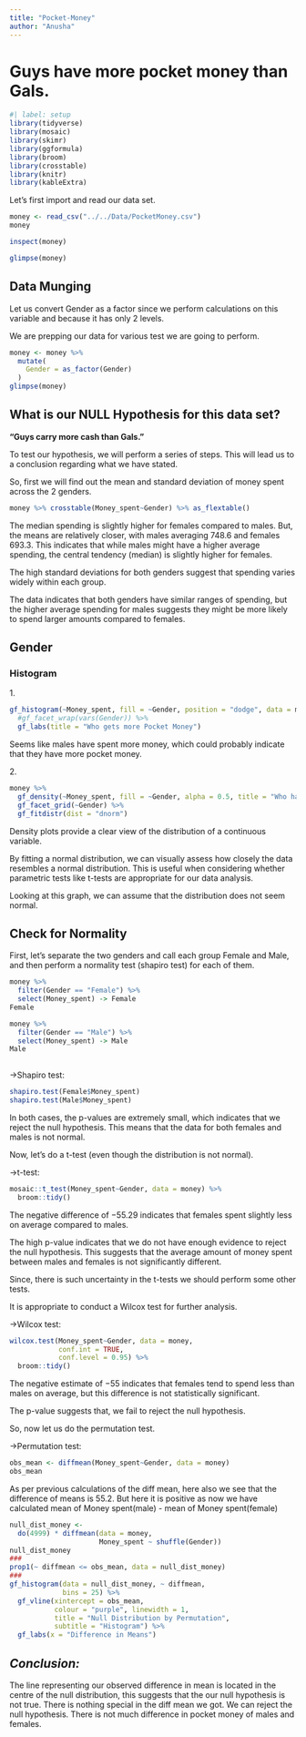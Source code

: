 ```yaml
---
title: "Pocket-Money"
author: "Anusha"
---
```


# **Guys have more pocket money than Gals.**

```r
#| label: setup
library(tidyverse)
library(mosaic)
library(skimr)
library(ggformula)
library(broom)
library(crosstable)
library(knitr)
library(kableExtra)
```

Let's first import and read our data set.

```r
money <- read_csv("../../Data/PocketMoney.csv")
money
```

```r
inspect(money)
```

```r
glimpse(money)
```

## Data Munging

Let us convert Gender as a factor since we perform calculations on this variable and because it has only 2 levels.

We are prepping our data for various test we are going to perform.

```r
money <- money %>% 
  mutate(
    Gender = as_factor(Gender)
  )
glimpse(money)
```

## What is our NULL Hypothesis for this data set?

**"Guys carry more cash than Gals."**

To test our hypothesis, we will perform a series of steps. This will lead us to a conclusion regarding what we have stated.

So, first we will find out the mean and standard deviation of money spent across the 2 genders.

```r
money %>% crosstable(Money_spent~Gender) %>% as_flextable()
```

The median spending is slightly higher for females compared to males. But, the means are relatively closer, with males averaging 748.6 and females 693.3. This indicates that while males might have a higher average spending, the central tendency (median) is slightly higher for females.

The high standard deviations for both genders suggest that spending varies widely within each group.

The data indicates that both genders have similar ranges of spending, but the higher average spending for males suggests they might be more likely to spend larger amounts compared to females.

## Gender

### Histogram

1\.

```r
gf_histogram(~Money_spent, fill = ~Gender, position = "dodge", data = money) %>% 
  #gf_facet_wrap(vars(Gender)) %>% 
  gf_labs(title = "Who gets more Pocket Money")
```

Seems like males have spent more money, which could probably indicate that they have more pocket money.

2\.

```r
money %>% 
  gf_density(~Money_spent, fill = ~Gender, alpha = 0.5, title = "Who has more pocket money?") %>% 
  gf_facet_grid(~Gender) %>% 
  gf_fitdistr(dist = "dnorm")
```

Density plots provide a clear view of the distribution of a continuous variable.

By fitting a normal distribution, we can visually assess how closely the data resembles a normal distribution. This is useful when considering whether parametric tests like t-tests are appropriate for our data analysis.

Looking at this graph, we can assume that the distribution does not seem normal.

## Check for Normality

First, let's separate the two genders and call each group Female and Male, and then perform a normality test (shapiro test) for each of them.

```r
money %>% 
  filter(Gender == "Female") %>% 
  select(Money_spent) -> Female
Female

money %>% 
  filter(Gender == "Male") %>% 
  select(Money_spent) -> Male
Male
  
```

-\>Shapiro test:

```r
shapiro.test(Female$Money_spent)
shapiro.test(Male$Money_spent)
```

In both cases, the p-values are extremely small, which indicates that we reject the null hypothesis. This means that the data for both females and males is not normal.

Now, let's do a t-test (even though the distribution is not normal).

-\>t-test:

```r
mosaic::t_test(Money_spent~Gender, data = money) %>% 
  broom::tidy()
```

The negative difference of −55.29 indicates that females spent slightly less on average compared to males.

The high p-value indicates that we do not have enough evidence to reject the null hypothesis. This suggests that the average amount of money spent between males and females is not significantly different.

Since, there is such uncertainty in the t-tests we should perform some other tests.

It is appropriate to conduct a Wilcox test for further analysis.

-\>Wilcox test:

```r
wilcox.test(Money_spent~Gender, data = money,
            conf.int = TRUE,
            conf.level = 0.95) %>% 
  broom::tidy()
```

The negative estimate of −55 indicates that females tend to spend less than males on average, but this difference is not statistically significant.

The p-value suggests that, we fail to reject the null hypothesis.

So, now let us do the permutation test.

-\>Permutation test:

```r
obs_mean <- diffmean(Money_spent~Gender, data = money)
obs_mean
```

As per previous calculations of the diff mean, here also we see that the difference of means is 55.2. But here it is positive as now we have calculated mean of Money spent(male) - mean of Money spent(female)

```r
null_dist_money <- 
  do(4999) * diffmean(data = money, 
                      Money_spent ~ shuffle(Gender))
null_dist_money
###
prop1(~ diffmean <= obs_mean, data = null_dist_money)
###
gf_histogram(data = null_dist_money, ~ diffmean, 
             bins = 25) %>%
  gf_vline(xintercept = obs_mean, 
           colour = "purple", linewidth = 1,
           title = "Null Distribution by Permutation", 
           subtitle = "Histogram") %>% 
  gf_labs(x = "Difference in Means")
```

## *Conclusion:*

The line representing our observed difference in mean is located in the centre of the null distribution, this suggests that the our null hypothesis is not true. There is nothing special in the diff mean we got. 
We can reject the null hypothesis.
There is not much difference in pocket money of males and females.

